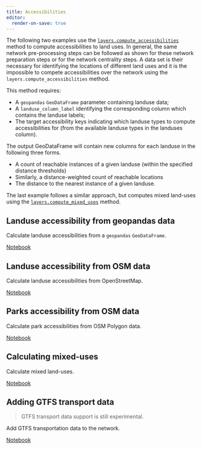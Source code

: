 ```yaml
---
title: Accessibilities
editor:
  render-on-save: true
---
```


The following two examples use the [`layers.compute_accessibilities`](https://cityseer.benchmarkurbanism.com/metrics/layers#compute-accessibilities) method to compute accessibilities to land uses. In general, the same network pre-processing steps can be followed as shown for these network preparation steps or for the network centrality steps. A data set is their necessary for identifying the locations of different land uses and it is the impossible to compete accessibilities over the network using the `layers.compute_accessibilities` method.

This method requires:

- A `geopandas` `GeoDataFrame` parameter containing landuse data;
- A `landuse_column_label` identifying the corresponding column which contains the landuse labels;
- The target accessibility keys indicating which landuse types to compute accessibilities for (from the available landuse types in the landuses column).

The output GeoDataFrame will contain new columns for each landuse in the following three forms.

- A count of reachable instances of a given landuse (within the specified distance thresholds)
- Similarly, a distance-weighted count of reachable locations
- The distance to the nearest instance of a given landuse.

The last example follows a similar approach, but computes mixed land-uses using the [`layers.compute_mixed_uses`](https://cityseer.benchmarkurbanism.com/metrics/layers#compute-mixed-uses) method.

## Landuse accessibility from geopandas data

Calculate landuse accessibilities from a `geopandas` `GeoDataFrame`.

[Notebook](gpd_accessibility.ipynb)

## Landuse accessibility from OSM data

Calculate landuse accessibilities from OpenStreetMap.

[Notebook](osm_accessibility.ipynb)

## Parks accessibility from OSM data

Calculate park accessibilities from OSM Polygon data.

[Notebook](osm_accessibility_polys.ipynb)

## Calculating mixed-uses

Calculate mixed land-uses.

[Notebook](gpd_mixed_uses.ipynb)

## Adding GTFS transport data

> GTFS transport data support is still experimental.

Add GTFS transportation data to the network.

[Notebook](accessibility_metro.ipynb)

